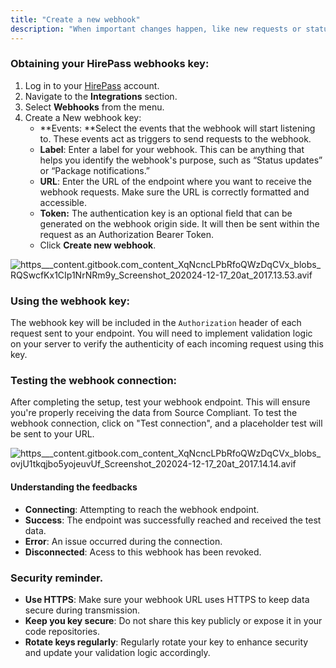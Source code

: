 ```yaml
---
title: "Create a new webhook"
description: "When important changes happen, like new requests or status updates, Source Compliant sends notifications to a web address you choose. This means you don't need to keep checking the system manually."
---
```


### Obtaining your HirePass webhooks key:

1. Log in to your [HirePass](https://workspace.hirepass.com) account.
2. Navigate to the **Integrations** section.
3. Select **Webhooks** from the menu.
4. Create a New webhook key:
   - **Events: **Select the events that the webhook will start listening to. These events act as triggers to send requests to the webhook.
   - **Label**: Enter a label for your webhook. This can be anything that helps you identify the webhook's purpose, such as “Status updates” or “Package notifications.”
   - **URL**: Enter the URL of the endpoint where you want to receive the webhook requests. Make sure the URL is correctly formatted and accessible.
   - **Token:** The authentication key is an optional field that can be generated on the webhook origin side. It will then be sent within the request as an Authorization Bearer Token.
   - Click **Create new webhook**.

![https___content.gitbook.com_content_XqNcncLPbRfoQWzDqCVx_blobs_RQSwcfKx1CIp1NrNRm9y_Screenshot_202024-12-17_20at_2017.13.53.avif](/images/https___content.gitbook.com_content_XqNcncLPbRfoQWzDqCVx_blobs_RQSwcfKx1CIp1NrNRm9y_Screenshot_202024-12-17_20at_2017.13.53.avif)

### Using the webhook key:

The webhook key will be included in the `Authorization` header of each request sent to your endpoint. You will need to implement validation logic on your server to verify the authenticity of each incoming request using this key.

### Testing the webhook connection:

After completing the setup, test your webhook endpoint. This will ensure you're properly receiving the data from Source Compliant. To test the webhook connection, click on "Test connection", and a placeholder test will be sent to your URL.

![https___content.gitbook.com_content_XqNcncLPbRfoQWzDqCVx_blobs_ovjU1tkqjbo5yojeuvUf_Screenshot_202024-12-17_20at_2017.14.14.avif](/images/https___content.gitbook.com_content_XqNcncLPbRfoQWzDqCVx_blobs_ovjU1tkqjbo5yojeuvUf_Screenshot_202024-12-17_20at_2017.14.14.avif)

#### Understanding the feedbacks

- **Connecting**: Attempting to reach the webhook endpoint.
- **Success**: The endpoint was successfully reached and received the test data.
- **Error**: An issue occurred during the connection.
- **Disconnected**: Acess to this webhook has been revoked.

### Security reminder.

- **Use HTTPS**: Make sure your webhook URL uses HTTPS to keep data secure during transmission.
- **Keep you key secure**: Do not share this key publicly or expose it in your code repositories.
- **Rotate keys regularly**: Regularly rotate your key to enhance security and update your validation logic accordingly.